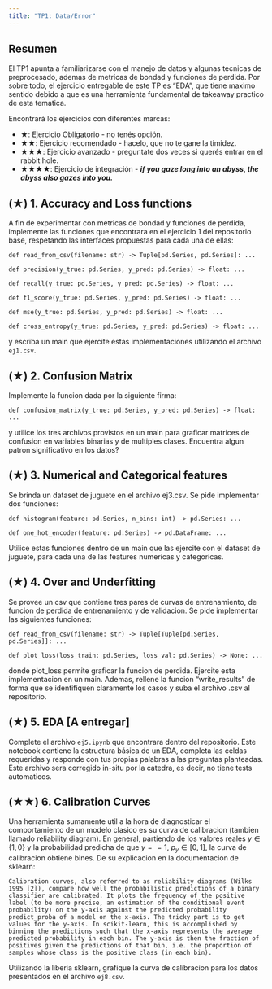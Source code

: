 ```yaml
---
title: "TP1: Data/Error"
---
```


## Resumen

El TP1 apunta a familiarizarse con el manejo de datos y algunas tecnicas de preprocesado, ademas de metricas de bondad y funciones de perdida. Por sobre todo, el ejercicio entregable de este TP es "EDA", que tiene maximo sentido debido a que es una herramienta fundamental de takeaway practico de esta tematica.

Encontrará los ejercicios con diferentes marcas:

-   ★: Ejercicio Obligatorio - no tenés opción.
-   ★★: Ejercicio recomendado - hacelo, que no te gane la timidez.
-   ★★★: Ejercicio avanzado - preguntate dos veces si querés entrar en el rabbit hole.
-   ★★★★: Ejercicio de integración - ***if you gaze long into an abyss, the abyss also gazes into you.***

## (★) 1. Accuracy and Loss functions

A fin de experimentar con metricas de bondad y funciones de perdida, implemente las funciones que encontrara en el ejercicio 1 del repositorio base, respetando las interfaces propuestas para cada una de ellas:

```
def read_from_csv(filename: str) -> Tuple[pd.Series, pd.Series]: ...

def precision(y_true: pd.Series, y_pred: pd.Series) -> float: ...

def recall(y_true: pd.Series, y_pred: pd.Series) -> float: ...

def f1_score(y_true: pd.Series, y_pred: pd.Series) -> float: ...

def mse(y_true: pd.Series, y_pred: pd.Series) -> float: ...

def cross_entropy(y_true: pd.Series, y_pred: pd.Series) -> float: ...
```

y escriba un main que ejercite estas implementaciones utilizando el archivo `ej1.csv`.

## (★) 2. Confusion Matrix

Implemente la funcion dada por la siguiente firma:

```
def confusion_matrix(y_true: pd.Series, y_pred: pd.Series) -> float: ...
```

y utilice los tres archivos provistos en un main para graficar matrices de confusion en variables binarias y de multiples clases. Encuentra algun patron significativo en los datos?

## (★) 3. Numerical and Categorical features

Se brinda un dataset de juguete en el archivo ej3.csv. Se pide implementar dos funciones:

```
def histogram(feature: pd.Series, n_bins: int) -> pd.Series: ...

def one_hot_encoder(feature: pd.Series) -> pd.DataFrame: ...
```

Utilice estas funciones dentro de un main que las ejercite con el dataset de juguete, para cada una de las features numericas y categoricas.

## (★) 4. Over and Underfitting

Se provee un csv que contiene tres pares de curvas de entrenamiento, de funcion de perdida de entrenamiento y de validacion. Se pide implementar las siguientes funciones:

```
def read_from_csv(filename: str) -> Tuple[Tuple[pd.Series, pd.Series]]: ...

def plot_loss(loss_train: pd.Series, loss_val: pd.Series) -> None: ...
```

donde plot_loss permite graficar la funcion de perdida. Ejercite esta implementacion en un main. Ademas, rellene la funcion "write_results" de forma que se identifiquen claramente los casos y suba el archivo .csv al repositorio.

## (★) 5. EDA \[A entregar\]

Complete el archivo `ej5.ipynb` que encontrara dentro del repositorio. Este notebook contiene la estructura básica de un EDA, completa las celdas requeridas y responde con tus propias palabras a las preguntas planteadas. Este archivo sera corregido in-situ por la catedra, es decir, no tiene tests automaticos.

## (★★) 6. Calibration Curves

Una herramienta sumamente util a la hora de diagnosticar el comportamiento de un modelo clasico es su curva de calibracion (tambien llamado reliability diagram). En general, partiendo de los valores reales $y \in \{1, 0\}$ y la probabilidad predicha de que $y == 1$, $p_y \in [0, 1]$, la curva de calibracion obtiene bines. De su explicacion en la documentacion de sklearn:

    Calibration curves, also referred to as reliability diagrams (Wilks 1995 [2]), compare how well the probabilistic predictions of a binary classifier are calibrated. It plots the frequency of the positive label (to be more precise, an estimation of the conditional event probability) on the y-axis against the predicted probability predict_proba of a model on the x-axis. The tricky part is to get values for the y-axis. In scikit-learn, this is accomplished by binning the predictions such that the x-axis represents the average predicted probability in each bin. The y-axis is then the fraction of positives given the predictions of that bin, i.e. the proportion of samples whose class is the positive class (in each bin).

Utilizando la liberia sklearn, grafique la curva de calibracion para los datos presentados en el archivo `ej8.csv`.
